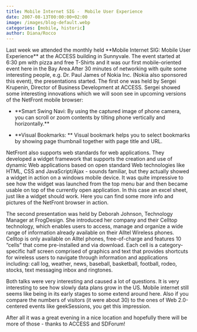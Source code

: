 ```yaml
---
title: Mobile Internet SIG -  Mobile User Experience
date: 2007-08-13T00:00:00+02:00
image: /images/blog-default.webp
categories: [mobile, historic]
author: Diana/Rocco
---
```


<div class="entry-content">
Last week we attended the monthly held **Mobile Internet SIG: Mobile User Experience**  at the ACCESS building in Sunnyvale. The event started at 6:30 pm with pizza and free T-Shirts and it was our first mobile-oriented event here in the Bay Area.After 30 minutes of networking with quite some interesting people, e.g. Dr. Paul James of Nokia Inc. (Nokia also sponsored this event), the presentations started. The first one was held by Sergei Krupenin, Director of Business Development at ACCESS. Sergei showed some interesting innovations which we will soon see in upcoming versions of the NetFront mobile browser:<ul>	<li>**Smart Swing Navi: <span style="font-weight: normal" class="Apple-style-span">By using the captured image of phone camera, you can scroll or zoom contents by tilting phone vertically and horizontally.</span>** </li></ul><ul>	<li>**Visual Bookmarks: ** Visual bookmark helps you to select bookmarks by showing page thumbnail together with page title and URL.</li></ul>

NetFront also supports web standards for web applications. They developed a widget framework that supports the creation and use of dynamic Web applications based on open standard Web technologies like HTML, CSS and JavaScript/Ajax - sounds familiar, but they actually showed a widget in action on a windows mobile device. It was quite impressive to see how the widget was launched from the top menu bar and then became usable on top of the currently open application. In this case an excel sheet, just like a widget should work. Here you can find some more info and pictures of the NetFront browser in action.



The second presentation was held by Deborah Johnson, Technology Manager at FrogDesign. She introduced her company and their Celltop technology, which enables users to access, manage and organize a wide range of information already available on their Alltel Wireless phones. Celltop is only available on Alltel phones, free-of-charge and features 10 “cells” that come pre-installed and via download.  Each cell is a category- specific half screen comprised of graphics and text that provides shortcuts for wireless users to navigate through information and applications including: call log, weather, news, baseball, basketball, football, rodeo, stocks, text messaging inbox and ringtones.



Both talks were very interesting and caused a lot of questions. It is very interesting to see how slowly data plans grow in the US. Mobile internet still seems like being in its early stages to some extend around here. Also if you compare the numbers of visitors (it were about 30) to the ones of Web 2.0-centered events like geekSessions, you get this impression.



After all it was a great evening in a nice location and hopefully there will be more of those - thanks to ACCESS and SDForum!
</div>

